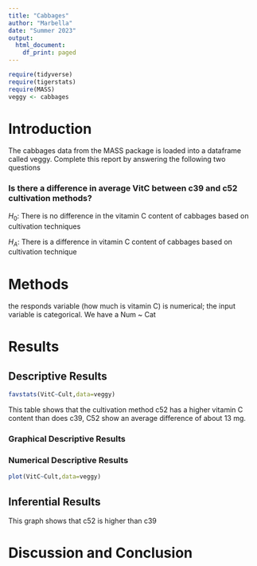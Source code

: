 ```yaml
---
title: "Cabbages"
author: "Marbella"
date: "Summer 2023"
output:
  html_document:
    df_print: paged
---
```


```r
require(tidyverse)
require(tigerstats)
require(MASS)
veggy <- cabbages
```

# Introduction

<!--In this section you explain what you are trying to show.  Where did the data come from?  What is the research or other question you are trying to answer?!-->
 The cabbages data from the MASS package is loaded into a dataframe called veggy. Complete this report by answering the following two questions  
 
### Is there a difference in average VitC between c39 and c52 cultivation methods? 

$H_0$: There is no difference in the vitamin C content of cabbages based on cultivation techniques

$H_A$: There is a difference in vitamin C
content of cabbages based on cultivation technique

# Methods

<!--Decide on your methods:  use "variable analysis" or other appropriate descriptors.  Make sure to choose at least one graphical method and at least one numerical method.!-->

the responds variable (how much is vitamin C) is numerical; the input variable is categorical. We have a Num ~ Cat

# Results

<!--Divide this section into two sub-sections:  One for your descriptive  results and one for your inferential results.!-->

## Descriptive Results


```r
favstats(VitC~Cult,data=veggy)
```

This table shows that the cultivation method c52 has a higher vitamin C content than does c39, C52 show an average difference of about 13 mg. 

### Graphical Descriptive Results

<!--Graphical results here.  Make sure to show your code.  Provide appropriate labels for axes, giving units if possible, and provide a good title for the graph, too.  Use the graphical results to describe the patterns if any that exist in the data as focused toward the research question!-->

### Numerical Descriptive Results
<!--Numerical results go here. Use the numerical results to describe the patterns if any that exist in the data as focused toward the research question!-->

```r
plot(VitC~Cult,data=veggy)
```
## Inferential Results

This graph shows that c52 is higher than c39

<!--State hypothesis clearly.  Make sure your discussion of the inferential test covers all the aspects that the test output produces, such as test statistic, p-value etc.  Make a decision about the null hypothesis, explain the assumptions on which the selected test/procedure was based, and why the chosen procedure satisfys the assumptions and is appropriate to answer the research question!-->


# Discussion and Conclusion

<!--Discussion and conclusion here.  If you found a relationship be sure to consider whether the relationship occurs because one of the variavbles causes the other, or whether they perhasps are related for some other reason.  Watch the chapter 6 videos from the GeorgeTown videos collection.!-->
